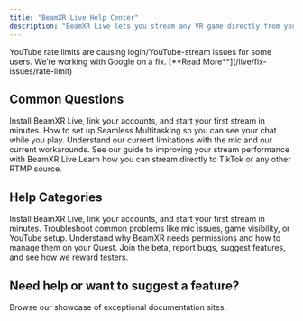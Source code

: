 ```yaml
---
title: "BeamXR Live Help Center"
description: "BeamXR Live lets you stream any VR game directly from your Meta Quest — no dev integration needed. Easily go live to socials with just a few taps."
---
```


<Danger>
  YouTube rate limits are causing login/YouTube-stream issues for some users. We’re working with Google on a fix. [**Read More**](/live/fix-issues/rate-limit)
</Danger>

## Common Questions

<Columns cols={2}>
  <Card title="How do I go live?" icon="head-side-goggles" href="/live/getting-started/how-to-install">
    Install BeamXR Live, link your accounts, and start your first stream in minutes.
  </Card>
  <Card title="How do I see my chat?" icon="message" href="/live/getting-started/how-to-install#7-seamless-multitasking-see-chat-in-game">
    How to set up Seamless Multitasking so you can see your chat while you play.
  </Card>
  <Card title="I'm having mic issues" icon="lock" href="/live/fix-issues/known-issues">
    Understand our current limitations with the mic and our current workarounds.
  </Card>
  <Card title="My stream / game is lagging" icon="turtle" href="live/fix-issues/performance-issues">
    See our guide to improving your stream performance with BeamXR Live
  </Card>
  <Card title="How do I go live on TikTok (RTMP)?" icon="sparkles" href="/live/getting-started/rtmp-tiktok">
    Learn how you can stream directly to TikTok or any other RTMP source.
  </Card>
</Columns>

## Help Categories

<Columns cols={2}>
  <Card title="Getting Started" icon="head-side-goggles" href="/live/getting-started/how-to-install">
    Install BeamXR Live, link your accounts, and start your first stream in minutes.
  </Card>
  <Card title="Streaming Issues" icon="triangle-exclamation" href="live/fix-issues/known-issues">
    Troubleshoot common problems like mic issues, game visibility, or YouTube setup.
  </Card>
  <Card title="Headset Permissions" icon="lock" href="/live/permissions/why-we-need-permissions">
    Understand why BeamXR needs permissions and how to manage them on your Quest.
  </Card>
  <Card title="Beta Testing & Feedback" icon="flask" href="live/beta/join-beta">
    Join the beta, report bugs, suggest features, and see how we reward testers.
  </Card>
</Columns>

## Need help or want to suggest a feature?

<Card title="Join our Discord" icon="discord" horizontal href="https://discord.gg/beamxr">
  Browse our showcase of exceptional documentation sites.
</Card>